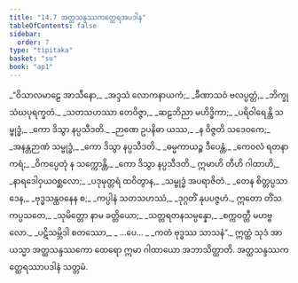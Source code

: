 ```yaml
---
title: "14.7 အတ္ထသန္ဒဿကတ္ထေရအပဒါန"
tableOfContents: false
sidebar:
  order: 7
type: "tipitaka"
basket: "su"
book: "ap1"
---
```



<DynamicBreadcrumb />

<Division number="47" book="ap1" e="ch" v="20" p="184">

<Paragraph number="2240" type="verses" book="ap1">
_“ဝိသာလမာဠေ အာသီနော,_  
_အဒ္ဒသံ လောကနာယကံ;_  
_ခီဏာသဝံ ဗလပ္ပတ္တံ,_  
_ဘိက္ခုသံဃပုရက္ခတံ._  

</Paragraph>

</Division>
<Division number="48" book="ap1" e="ch" v="20" p="185">

<Paragraph number="2241" type="verses" book="ap1">
_သတသဟဿာ တေဝိဇ္ဇာ,_  
_ဆဠဘိညာ မဟိဒ္ဓိကာ;_  
_ပရိဝါရေန္တိ သမ္ဗုဒ္ဓံ,_  
_ကော ဒိသွာ နပ္ပသီဒတိ._  

</Paragraph>

</Division>
<Division number="49" book="ap1" e="ch" v="20" p="185">

<Paragraph number="2242" type="verses" book="ap1">
_ဉာဏေ ဥပနိဓာ ယဿ,_  
_န ဝိဇ္ဇတိ သဒေဝကေ;_  
_အနန္တဉာဏံ သမ္ဗုဒ္ဓံ,_  
_ကော ဒိသွာ နပ္ပသီဒတိ._  

</Paragraph>

</Division>
<Division number="50" book="ap1" e="ch" v="20" p="185">

<Paragraph number="2243" type="verses" book="ap1">
_ဓမ္မကာယဉ္စ ဒီပေန္တံ,_  
_ကေဝလံ ရတနာကရံ;_  
_ဝိကပ္ပေတုံ န သက္ကောန္တိ,_  
_ကော ဒိသွာ နပ္ပသီဒတိ._  

</Paragraph>

</Division>
<Division number="51" book="ap1" e="ch" v="20" p="185">

<Paragraph number="2244" type="verses" book="ap1">
ဣမာဟိ တီဟိ ဂါထာဟိ,_  
_နာရဒေါဝှယဝစ္ဆလော;_  
_ပဒုမုတ္တရံ ထဝိတွာန,_  
_သမ္ဗုဒ္ဓံ အပရာဇိတံ._  

</Paragraph>

</Division>
<Division number="52" book="ap1" e="ch" v="20" p="185">

<Paragraph number="2245" type="verses" book="ap1">
_တေန စိတ္တပ္ပသာဒေန,_  
_ဗုဒ္ဓသန္ထဝနေန စ;_  
_ကပ္ပါနံ သတသဟဿံ,_  
_ဒုဂ္ဂတိံ နုပပဇ္ဇဟံ._  

</Paragraph>

</Division>
<Division number="53" book="ap1" e="ch" v="20" p="185">

<Paragraph number="2246" type="verses" book="ap1">
ဣတော တိံသကပ္ပသတေ,_  
_သုမိတ္တော နာမ ခတ္တိယော;_  
_သတ္တရတနသမ္ပန္နော,_  
_စက္ကဝတ္တီ မဟဗ္ဗလော._  

</Paragraph>

</Division>
<Division number="54" book="ap1" e="ch" v="20" p="185">

<Paragraph number="2247" type="verses" book="ap1">
_ပဋိသမ္ဘိဒါ စတဿော,_  
_ …ပေ… _  
_ကတံ ဗုဒ္ဓဿ သာသနံ”._  

</Paragraph>

<Paragraph number="2248" book="ap1">
ဣတ္ထံ သုဒံ အာယသ္မာ အတ္ထသန္ဒဿကော ထေရော ဣမာ ဂါထာယော အဘာသိတ္ထာတိ.

</Paragraph>
</Division>

<Paragraph number="2249" type="center" book="ap1">
အတ္ထသန္ဒဿကတ္ထေရဿာပဒါနံ သတ္တမံ.
</Paragraph>